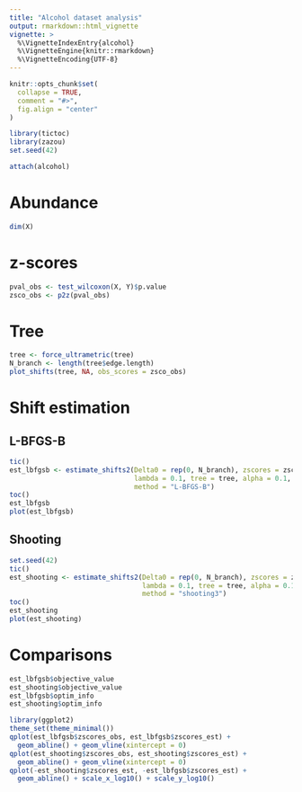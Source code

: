 ```yaml
---
title: "Alcohol dataset analysis"
output: rmarkdown::html_vignette
vignette: >
  %\VignetteIndexEntry{alcohol}
  %\VignetteEngine{knitr::rmarkdown}
  %\VignetteEncoding{UTF-8}
---
```


```r
knitr::opts_chunk$set(
  collapse = TRUE,
  comment = "#>", 
  fig.align = "center"
)
```

```r
library(tictoc)
library(zazou)
set.seed(42)
```


```r
attach(alcohol)
```

# Abundance 

```r
dim(X)
```


# z-scores

```r
pval_obs <- test_wilcoxon(X, Y)$p.value
zsco_obs <- p2z(pval_obs)
```

# Tree

```r
tree <- force_ultrametric(tree)
N_branch <- length(tree$edge.length)
plot_shifts(tree, NA, obs_scores = zsco_obs)
```

# Shift estimation

## L-BFGS-B


```r
tic()
est_lbfgsb <- estimate_shifts2(Delta0 = rep(0, N_branch), zscores = zsco_obs,
                               lambda = 0.1, tree = tree, alpha = 0.1,
                               method = "L-BFGS-B")
toc()
est_lbfgsb
plot(est_lbfgsb)
```

## Shooting 

```r
set.seed(42)
tic()
est_shooting <- estimate_shifts2(Delta0 = rep(0, N_branch), zscores = zsco_obs,
                                 lambda = 0.1, tree = tree, alpha = 0.1,
                                 method = "shooting3")
toc()
est_shooting
plot(est_shooting)
```

# Comparisons


```r
est_lbfgsb$objective_value
est_shooting$objective_value
est_lbfgsb$optim_info
est_shooting$optim_info
```


```r
library(ggplot2)
theme_set(theme_minimal())
qplot(est_lbfgsb$zscores_obs, est_lbfgsb$zscores_est) + 
  geom_abline() + geom_vline(xintercept = 0)
qplot(est_shooting$zscores_obs, est_shooting$zscores_est) + 
  geom_abline() + geom_vline(xintercept = 0)
qplot(-est_shooting$zscores_est, -est_lbfgsb$zscores_est) + 
  geom_abline() + scale_x_log10() + scale_y_log10()
```

